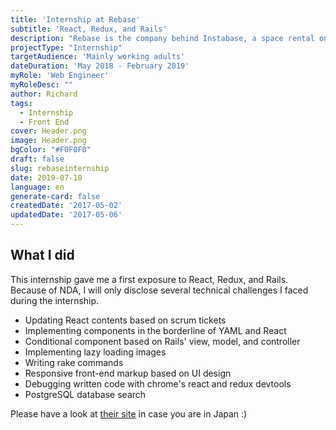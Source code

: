 ```yaml
---
title: 'Internship at Rebase'
subtitle: 'React, Redux, and Rails'
description: "Rebase is the company behind Instabase, a space rental online marketplace company based in Daikanyama. Their platform contains over eight thousand listings within Japan, with a huge varieties of rooms, such as party venues, studio, and meeting rooms. I interned here to polish my front-end engineering skills while juggling with my graduate school studies."
projectType: "Internship"
targetAudience: 'Mainly working adults'
dateDuration: 'May 2018 - February 2019'
myRole: 'Web Engineer'
myRoleDesc: ""
author: Richard
tags:
  - Internship
  - Front End
cover: Header.png
image: Header.png
bgColor: "#F0F0F0"
draft: false
slug: rebaseinternship
date: 2019-07-10
language: en
generate-card: false
createdDate: '2017-05-02'
updatedDate: '2017-05-06'
---
```


## What I did

This internship gave me a first exposure to React, Redux, and Rails. Because of NDA, I will only disclose several technical challenges I faced during the internship. 

- Updating React contents based on scrum tickets
- Implementing components in the borderline of YAML and React
- Conditional component based on Rails' view, model, and controller
- Implementing lazy loading images
- Writing rake commands
- Responsive front-end markup based on UI design
- Debugging written code with chrome's react and redux devtools
- PostgreSQL database search

Please have a look at [their site](https://www.instabase.jp/) in case you are in Japan :)